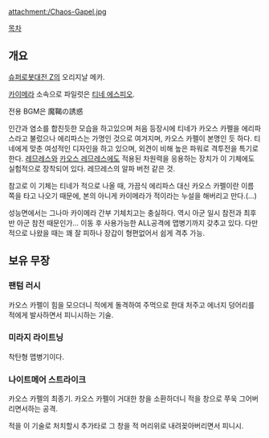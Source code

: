 attachment:/Chaos-Gapel.jpg

[[목차]]

== 개요 ==
[[슈퍼로봇대전 Z]]의 오리지날 메카.

[[카이메라]] 소속으로 파일럿은 [[티네 에스피오]].

전용 BGM은 魔鞨の誘惑

인간과 염소를 합친듯한 모습을 하고있으며 처음 등장시에 티네가 카오스 카펠을 에리파스라고 불렀으나 에리파스는 가명인 것으로 여겨지며, 카오스 카펠이 본명인 듯 하다. 티네에게 맞춘 여성적인 디자인을 하고 있으며, 외견이 비해 높은 파워로 격투전을 특기로 한다. [[레므레스]]와 [[카오스 레므레스]]에도 적용된 차원력을 응용하는 장치가 이 기체에도 실험적으로 장착되어 있다. 레므레스의 알파 버전 같은 것. 

참고로 이 기체는 티네가 적으로 나올 때, 가끔식 에리파스 대신 카오스 카펠이란 이름 쪽을 타고 나오기 때문에, 본의 아니게 카이메라가 적이라는 누설을 해버리고 만다.(…)

성능면에서는 그나마 카이메라 간부 기체치고는 충실하다. 역시 아군 일시 참전과 최후반 아군 참전 때문인가... 이동 후 사용가능한 ALL공격에 맵병기까지 갖추고 있다. 다만 적으로 나왔을 때는 꽤 잘 피하나 장갑이 형편없어서 쉽게 격추 가능.

== 보유 무장 ==
{{{#!html
<object width="480" height="385"><param name="movie" value="http://www.youtube.com/v/LHvA-igcx8I?fs=1&amp;hl=ko_KR"></param><param name="allowFullScreen" value="true"></param><param name="allowscriptaccess" value="always"></param><embed src="http://www.youtube.com/v/LHvA-igcx8I?fs=1&amp;hl=ko_KR" type="application/x-shockwave-flash" allowscriptaccess="always" allowfullscreen="true" width="480" height="385"></embed></object>}}}

=== 팬텀 러시 ===
카오스 카펠이 힘을 모으더니 적에게 돌격하여 주먹으로 한대 처주고 에너지 덩어리를 적에게 발사하면서 피니시하는 기술.
=== 미라지 라이트닝 ===
착탄형 맵병기이다.

=== 나이트메어 스트라이크 ===
카오스 카펠의 최종기. 카오스 카펠이 거대한 창을 소환하더니 적을 창으로 쭈욱 그어버리면서하는 공격.

적을 이 기술로 처치할시 추가타로 그 창을 적 머리위로 내려꽂아버리면서 피니시.
